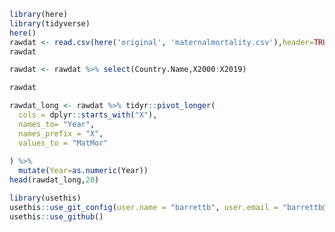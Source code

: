 ```r
library(here)
library(tidyverse)
here()
rawdat <- read.csv(here('original', 'maternalmortality.csv'),header=TRUE)
rawdat
```
```r
rawdat <- rawdat %>% select(Country.Name,X2000:X2019)

```


```r
rawdat
```

```r
rawdat_long <- rawdat %>% tidyr::pivot_longer(
  cols = dplyr::starts_with("X"),
  names_to= "Year",
  names_prefix = "X",
  values_to = "MatMor"
  
) %>%
  mutate(Year=as.numeric(Year))
head(rawdat_long,20)
```
```r
library(usethis)
usethis::use_git_config(user.name = "barrettb", user.email = "barrettb@ad.unc.edu")
usethis::use_github() 
```



